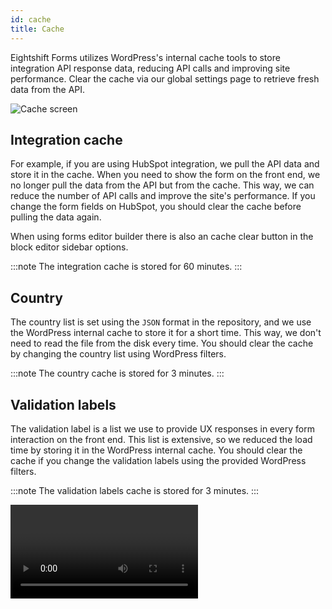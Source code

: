 ```yaml
---
id: cache
title: Cache
---
```



Eightshift Forms utilizes WordPress's internal cache tools to store integration API response data, reducing API calls and improving site performance. Clear the cache via our global settings page to retrieve fresh data from the API.

![Cache screen](/img/pentagram.svg)

## Integration cache

For example, if you are using HubSpot integration, we pull the API data and store it in the cache. When you need to show the form on the front end, we no longer pull the data from the API but from the cache. This way, we can reduce the number of API calls and improve the site's performance. If you change the form fields on HubSpot, you should clear the cache before pulling the data again.

When using forms editor builder there is also an cache clear button in the block editor sidebar options.

:::note
The integration cache is stored for 60 minutes.
:::

## Country

The country list is set using the `JSON` format in the repository, and we use the WordPress internal cache to store it for a short time. This way, we don't need to read the file from the disk every time. You should clear the cache by changing the country list using WordPress filters.

:::note
The country cache is stored for 3 minutes.
:::

## Validation labels

The validation label is a list we use to provide UX responses in every form interaction on the front end. This list is extensive, so we reduced the load time by storing it in the WordPress internal cache. You should clear the cache if you change the validation labels using the provided WordPress filters.

:::note
The validation labels cache is stored for 3 minutes.
:::

<Video type='forms' video='cache' />
